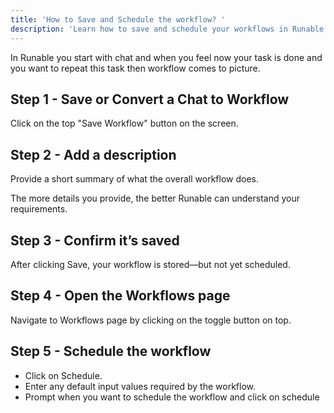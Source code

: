 ```yaml
---
title: 'How to Save and Schedule the workflow? '
description: 'Learn how to save and schedule your workflows in Runable'
---
```



In Runable you start with chat and when you feel now your task is done and you want to repeat this task then workflow comes to picture.  

## Step 1 - Save or Convert a Chat to Workflow

Click on the top "Save Workflow" button on the screen.  

## Step 2 - Add a description

Provide a short summary of what the overall workflow does.

<Tip>

The more details you provide, the better Runable can understand your requirements.

</Tip>

## Step 3 - Confirm it’s saved

After clicking Save, your workflow is stored—but not yet scheduled.

## Step 4 - Open the Workflows page

Navigate to Workflows page by clicking on the toggle button on top. 

## Step 5 - Schedule the workflow

- Click on Schedule. 
- Enter any default input values required by the workflow.
- Prompt when you want to schedule the workflow and click on schedule
